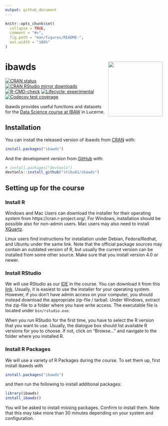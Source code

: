 ```yaml
---
output: github_document
---
```


<!-- README.md is generated from README.Rmd. Please edit that file -->

```r
knitr::opts_chunk$set(
  collapse = TRUE,
  comment = "#>",
  fig.path = "man/figures/README-",
  out.width = "100%"
)
```

# ibawds <img src="man/figures/ibawds_logo.png" align="right" height="175" />

<!-- badges: start -->
[![CRAN status](https://www.r-pkg.org/badges/version/ibawds)](https://CRAN.R-project.org/package=ibawds)
[![CRAN RStudio mirror downloads](https://cranlogs.r-pkg.org/badges/last-month/ibawds?color=blue)](https://r-pkg.org/pkg/ibawds)
[![R-CMD-check](https://github.com/stibu81/ibawds/workflows/R-CMD-check/badge.svg)](https://github.com/stibu81/ibawds/actions)
[![Lifecycle: experimental](https://img.shields.io/badge/lifecycle-experimental-orange.svg)](https://lifecycle.r-lib.org/articles/stages.html#experimental)
[![Codecov test coverage](https://codecov.io/gh/stibu81/ibawds/branch/master/graph/badge.svg)](https://app.codecov.io/gh/stibu81/ibawds?branch=master)
<!-- badges: end -->

ibawds provides useful functions and datasets for the
[Data Science course at IBAW](https://ibaw.ch/bildungsangebote/informatik/data-science/)
in Lucerne.


## Installation

You can install the released version of ibawds from
[CRAN](https://cran.r-project.org/package=ibawds) with:

``` r
install.packages("ibawds")
```

And the development version from [GitHub](https://github.com/) with:

``` r
# install.packages("devtools")
devtools::install_github("stibu81/ibawds")
```

## Setting up for the course

### Install R

Windows and Mac Users can download the installer for their operating system
from https://cran.r-project.org/. For Windows, installation should be
possible also for non-admin users. Mac users may also need to install
[XQuartz](https://www.xquartz.org/).

Linux users find instructions for installation under Debian, Fedora/Redhat,
and Ubuntu under the same link. Note that the official package sources may
contain an outdated version of R, but usually the current version can be
installed from some other source. Make sure that you install version 4.0 or
newer.


### Install RStudio

We will use RStudio as our
[IDE](https://en.wikipedia.org/wiki/Integrated_development_environment)
in the course. You can download it from this
[link](https://www.rstudio.com/products/rstudio/download/#download). Usually,
it is easiest to use the installer for your operating system. 
However, if you don't have admin access on your computer, you should instead
download the appropriate zip-file / tarball. Under Windows, extract the zip-file
to a folder where you have write access. The executable file is located under
`bin/rstudio.exe`.


When you run RStudio for the first time, you have to select the R version that
you want to use. Usually, the dialogue box should list available R versions for
you to choose. If not, click on "Browse..." and navigate to the folder where
you installed R.


### Install R Packages

We will use a variety of R Packages during the course. To set them up,
first install ibawds with

``` r
install.packages("ibawds")
```

and then run the following to install additional packages:

``` r
library(ibawds)
install_ibawds()
```

You will be asked to install missing packages. Confirm to install them. Note
that this may take more than 30 minutes depending on your system
and configuration.
